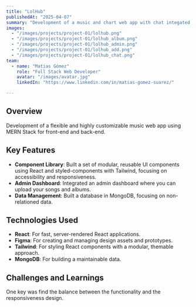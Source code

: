 ---
title: "LolHub"
publishedAt: "2025-04-07"
summary: "Development of a music and chart web app with chat integated for League of Legends fans."
images:
  - "/images/projects/project-01/lolhub.png"
  - "/images/projects/project-01/lolhub_album.png"
  - "/images/projects/project-01/lolhub_admin.png"
  - "/images/projects/project-01/lolhub_add.png"
  - "/images/projects/project-01/lolhub_chat.png"
team:
  - name: "Matias Gómez"
    role: "Full Stack Web Developer"
    avatar: "/images/avatar.jpg"
    linkedIn: "https://www.linkedin.com/in/matias-gomez-suarez/"

---

## Overview

Development of a flexible and highly customizable music web app using MERN Stack for front-end and back-end.

## Key Features

- **Component Library**: Built a set of modular, reusable UI components using React and styled-components with Tailwind, focusing on accessibility and responsiveness.
- **Admin Dashboard**: Integrated an admin dashboard where you can upload your songs and albums.
- **Data Management**: Built a database in MongoDB, focusing on non-relationed data.

## Technologies Used

- **React**: For fast, server-rendered React applications.
- **Figma**: For creating and managing design assets and prototypes.
- **Tailwind**: For styling React components with a modular, themable approach.
- **MongoDB**: For building a maintainable data.

## Challenges and Learnings

One key was find the balance between the functionality and the responsiveness design.

